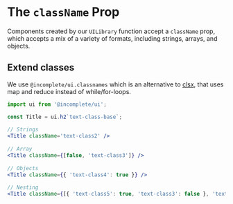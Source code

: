 
<Meta title='Guides/The className Prop' />

# The `className` Prop

Components created by our `UILibrary` function accept a `className` prop, which accepts a mix of a variety of formats, including strings, arrays, and objects.

## Extend classes
We use `@incomplete/ui.classnames` which is an alternative to [clsx](https://github.com/lukeed/clsx), that uses map and reduce instead of while/for-loops.

```jsx
import ui from '@incomplete/ui';

const Title = ui.h2`text-class-base`;
 
// Strings
<Title className='text-class2' />
 
// Array
<Title className={[false, 'text-class3']} />
 
// Objects
<Title className={{ 'text-class4': true }} />
 
// Nesting
<Title className={[{ 'text-class5': true, 'text-class3': false }, 'text-class6']} />
```
